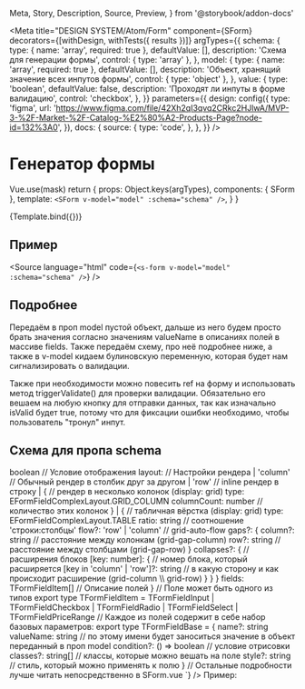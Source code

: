   Meta,
  Story,
  Description,
  Source,
  Preview,
} from '@storybook/addon-docs'

<Meta
  title="DESIGN SYSTEM/Atom/Form"
  component={SForm}
  decorators={[withDesign, withTests({ results })]}
  argTypes={{
    schema: {
      type: { name: 'array', required: true },
      defaultValue: [],
      description: 'Схема для генерации формы',
      control: { type: 'array' },
    },
    model: {
      type: { name: 'array', required: true },
      defaultValue: [],
      description: 'Объект, хранящий значение всех инпутов формы',
      control: { type: 'object' },
    },
    value: {
      type: 'boolean',
      defaultValue: false,
      description: 'Проходят ли инпуты в форме валидацию',
      control: 'checkbox',
    },
  }}
  parameters={{
    design: config({
      type: 'figma',
      url:
        'https://www.figma.com/file/42Xh2qI3qvq2CRkc2HJlwA/MVP-3-%2F-Market-%2F-Catalog-%E2%80%A2-Products-Page?node-id=132%3A0',
    }),
    docs: {
      source: {
        type: 'code',
      },
    },
  }}
/>

# Генератор формы

<Description of={SForm} />

  Vue.use(mask)
  return {
    props: Object.keys(argTypes),
    components: { SForm },
    template: `
      <SForm
        v-model="model"
        :schema="schema"
      />
    `,
  }
}

<Preview withToolbar withSource="none">
  <Story
    name="SForm"
    args={{
      schema: [
        {
          name: 'sklad',
          title: 'Склад',
          layout: 'column',
          fields: [
            {
              itemType: 'select',
              name: 'storageField',
              valueName: 'storageValue',
              options: {
                items: [
                  'Череповец (СМ)',
                  'Москва (Толбино)',
                  'Воронеж',
                  'Воронеж',
                  'Воронеж',
                ],
                placeholder: 'Город',
                multiple: true,
                searchable: true,
              },
            },
            {
              itemType: 'input',
              name: 'input',
              valueName: 'inputValue',
              options: {
                placeholder: 'Введите значение',
              },
            },
            {
              itemType: 'autocomplete',
              name: 'autocompleteField',
              valueName: 'autocompleteValue',
              options: {
                items: [
                  'Череповец (СМ)',
                  'Москва (Толбино)',
                  'Воронеж',
                  'Воронеж',
                  'Воронеж',
                ],
                placeholder: 'Поиск',
              },
            },
            {
              itemType: 'checkbox',
              name: 'isInStock',
              valueName: 'isInStockValue',
              options: {
                label: 'Сейчас в наличии',
              },
            },
          ],
        },
        {
          name: 'productType',
          title: 'Вид продукта',
          layout: {
            type: 'table',
            ratio: '3:2',
            flow: 'row',
            gaps: {
              column: '12px',
            },
            collapses: {
              0: {
                column: '1 / 3',
              },
            },
          },
          fields: [
            {
              itemType: 'checkbox',
              name: 'productType',
              valueName: 'productTypeValue',
              rules: [{ name: 'required' }],
              options: {
                label: 'Доменный несортовой шлак',
                multiple: true,
                checkedValue: 'sh',
              },
            },
            {
              itemType: 'checkbox',
              name: 'productType',
              valueName: 'productTypeValue',
              options: {
                label: 'Шлак гранулированный',
                multiple: true,
                checkedValue: 'sh2',
              },
            },
            {
              itemType: 'checkbox',
              name: 'productType',
              valueName: 'productTypeValue',
              options: {
                label: 'Щебёночно-песчаная смесь',
                multiple: true,
                checkedValue: 'sh3',
              },
            },
            {
              itemType: 'checkbox',
              name: 'productType',
              valueName: 'productTypeValue',
              options: {
                label: 'Щебень доменный фракционный',
                multiple: true,
                checkedValue: 'sh4',
              },
            },
            {
              itemType: 'checkbox',
              name: 'productType',
              valueName: 'productTypeValue',
              options: {
                label: 'Щебень уличный',
                multiple: true,
                checkedValue: 'sh5',
              },
            }
          ],
        },
      ],
      model: {},
    }}
  >
    {Template.bind({})}
  </Story>
</Preview>

## Пример

<Source
  language="html"
  code={`
<s-form
  v-model="model"
  :schema="schema"
/>
  `}
/>

<ArgsTable of={SForm} />

## Подробнее
Передаём в проп model пустой объект, дальше из него будем просто брать значения
согласно значениям valueName в описаниях полей в массиве fields.
Также передаём схему, про неё подробнее ниже, а также в v-model кидаем булиновскую переменную,
которая будет нам сигнализировать о валидации.

Также при необходимости можно повесить ref на форму и использовать метод triggerValidate()
для проверки валидации. Обязательно его вешаем на любую кнопку для отправки данных, так как изначально
isValid будет true, потому что для фиксации ошибки необходимо, чтобы пользователь "тронул" инпут.

## Схема для пропа schema

<Canvas withSource="none">
  <div>
    <Source
      language="ts"
      code={`
export type TFormFieldGroup = {
  name?: string // Необязательное поле, для более наглядной структуры
  title?: string // Заголовок, рендерится перед очередным блоком с инпутами
  hint?: string // Подсказка рядом с заголовком (без него не использовать)
  maxLength?: number // Ограничение на максимальное число рендерящихся элементов
  groupClass?: string // Можно повесить класс на конкретную группу
  condition?: () => boolean // Условие отображения
  layout: // Настройки рендера
    | 'column' // Обычный рендер в столбик друг за другом
    | 'row' // inline рендер в строку
    | { // рендер в несколько колонок (display: grid)
        type: EFormFieldComplexLayout.GRID_COLUMN
        columnCount: number // количество этих колонок
      }
    | { // табличная вёрстка (display: grid)
        type: EFormFieldComplexLayout.TABLE
        ratio: string // соотношение 'строки:столбцы'
        flow?: 'row' | 'column' // grid-auto-flow
        gaps?: {
          column?: string // расстояние между колонкам (grid-gap-column)
          row?: string // расстояние между столбцами (grid-gap-row)
        }
        collapses?: { // расширения блоков
          [key: number]: { // номер блока, который расширяется
            [key in 'column' | 'row']?: string // в какую сторону и как происходит расширение (grid-column \\ grid-row)
          }
        }
      }
  fields: TFormFieldItem[] // Описание полей
}
// Поле может быть одного из типов
export type TFormFieldItem = TFormFieldInput | TFormFieldCheckbox | TFormFieldRadio | TFormFieldSelect | TFormFieldPriceRange
// Каждое из полей содержит в себе набор базовых параметров:
export type TFormFieldBase = {
  name?: string
  valueName: string // по этому имени будет заноситься значение в объект переданный в проп model
  condition?: () => boolean // условие отрисовки
  classes?: string[] // классы, которые можно вешать на поле
  style?: string // стиль, который можно применять к полю
}
// Остальные подробности лучше читать непосредственно в SForm.vue
      `}
    />
    Пример:
    <Source
      language="js"
      code={`
schema = [
  {
    name: 'blockName',
    title: 'Склад',
    layout: 'column',
    fields: [
      {
        itemType: EFormItemTypes.SELECT,
        name: 'storageField',
        valueName: 'storageValue',
        options: {
          items: [
            'Череповец (СМ)',
            'Москва (Толбино)',
            'Воронеж',
            'Воронеж',
            'Воронеж',
          ],
          placeholder: 'Город',
          multiple: true,
          searchable: true,
        },
      },
      {
        itemType: EFormItemTypes.CHECKBOX,
        name: 'isInStock',
        valueName: 'isInStockValue',
        options: {
          label: 'Сейчас в наличии',
        },
      },
    ],
  },
  'test', // Имя слота, который будет отрендерен согласно порядку в массиве
  {
    name: 'productType',
    title: 'Вид продукта',
    layout: {
      type: EFormFieldComplexLayout.TABLE,
      ratio: '3:2',
      flow: 'row',
      gaps: {
        column: '12px',
      },
      collapses: {
        0: {
          column: '1 / 3',
        },
      },
    },
    fields: [
      {
        itemType: EFormItemTypes.CHECKBOX,
        name: 'productType',
        valueName: 'productTypeValue',
        rules: [{ name: 'required' }],
        options: {
          label: 'Доменный несортовой шлак',
          multiple: true,
          checkedValue: 'sh',
        },
      },
      {
        itemType: EFormItemTypes.CHECKBOX,
        name: 'productType',
        valueName: 'productTypeValue',
        options: {
          label: 'Шлак гранулированный',
          multiple: true,
          checkedValue: 'sh2',
        },
      },
      {
        itemType: EFormItemTypes.CHECKBOX,
        name: 'productType',
        valueName: 'productTypeValue',
        options: {
          label: 'Щебёночно-песчаная смесь',
          multiple: true,
          checkedValue: 'sh3',
        },
      },
      {
        itemType: EFormItemTypes.CHECKBOX,
        name: 'productType',
        valueName: 'productTypeValue',
        options: {
          label: 'Щебень доменный фракционный',
          multiple: true,
          checkedValue: 'sh4',
        },
      },
      {
        itemType: EFormItemTypes.CHECKBOX,
        name: 'productType',
        valueName: 'productTypeValue',
        options: {
          label: 'Щебень уличный',
          multiple: true,
          checkedValue: 'sh5',
        },
      },
    ],
  },
]
      `}
    />
  </div>
</Canvas>
